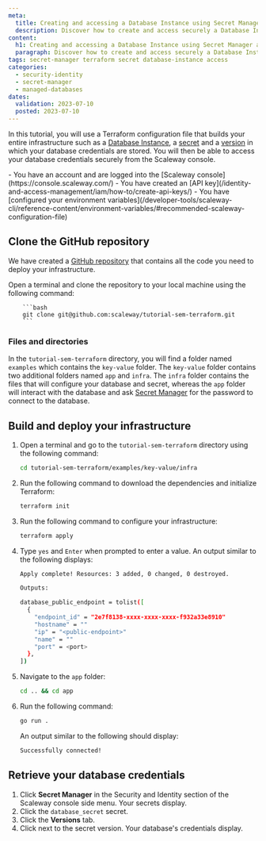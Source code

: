 ```yaml
---
meta:
  title: Creating and accessing a Database Instance using Secret Manager and Terraform
  description: Discover how to create and access securely a Database Instance using Secret Manager and Terraform
content:
  h1: Creating and accessing a Database Instance using Secret Manager and Terraform
  paragraph: Discover how to create and access securely a Database Instance using Secret Manager and Terraform
tags: secret-manager terraform secret database-instance access
categories:
  - security-identity
  - secret-manager
  - managed-databases
dates:
  validation: 2023-07-10
  posted: 2023-07-10
---
```


In this tutorial, you will use a Terraform configuration file that builds your entire infrastructure such as a [Database Instance](/managed-databases/postgresql-and-mysql/concepts/#database-instance), a [secret](/identity-and-access-management/secret-manager/concepts/#secret) and a [version](/identity-and-access-management/secret-manager/concepts/#version) in which your database credentials are stored. You will then be able to access your database credentials securely from the Scaleway console.

<Macro id="iam-requirements" />

<Message type="requirement">
 - You have an account and are logged into the [Scaleway console](https://console.scaleway.com/)
 - You have created an [API key](/identity-and-access-management/iam/how-to/create-api-keys/)
 - You have [configured your environment variables](/developer-tools/scaleway-cli/reference-content/environment-variables/#recommended-scaleway-configuration-file)
</Message>

## Clone the GitHub repository

We have created a [GitHub repository](https://github.com/scaleway/tutorial-sem-terraform) that contains all the code you need to deploy your infrastructure.

Open a terminal and clone the repository to your local machine using the following command:

        ```bash
        git clone git@github.com:scaleway/tutorial-sem-terraform.git
        ```

### Files and directories

In the `tutorial-sem-terraform` directory, you will find a folder named `examples` which contains the `key-value` folder. The `key-value` folder contains two additional folders named `app` and `infra`. The `infra` folder contains the files that will configure your database and secret, whereas the `app` folder will interact with the database and ask [Secret Manager](/identity-and-access-management/secret-manager/concepts/#secret-manager) for the password to connect to the database.

## Build and deploy your infrastructure

1. Open a terminal and go to the `tutorial-sem-terraform` directory using the following command:
    ```bash
    cd tutorial-sem-terraform/examples/key-value/infra
    ```
2. Run the following command to download the dependencies and initialize Terraform:
    ```bash
    terraform init
    ```
3. Run the following command to configure your infrastructure:
    ```bash
    terraform apply
    ```
4. Type `yes` and `Enter` when prompted to enter a value. An output similar to the following displays:
    ```bash
    Apply complete! Resources: 3 added, 0 changed, 0 destroyed.

    Outputs:

    database_public_endpoint = tolist([
      {
        "endpoint_id" = "2e7f8138-xxxx-xxxx-xxxx-f932a33e8910"
        "hostname" = ""
        "ip" = "<public-endpoint>"
        "name" = ""
        "port" = <port>
      },
    ])
    ```
5. Navigate to the `app` folder:
    ```bash
    cd .. && cd app
    ```
6. Run the following command:
    ```bash
    go run .
    ```
    An output similar to the following should display:
    ```bash
    Successfully connected!
    ```

## Retrieve your database credentials

1. Click **Secret Manager** in the Security and Identity section of the Scaleway console side menu. Your secrets display.
2. Click the `database_secret` secret.
3. Click the **Versions** tab.
4. Click <Icon name="seeMore" /> next to the secret version. Your database's credentials display.


